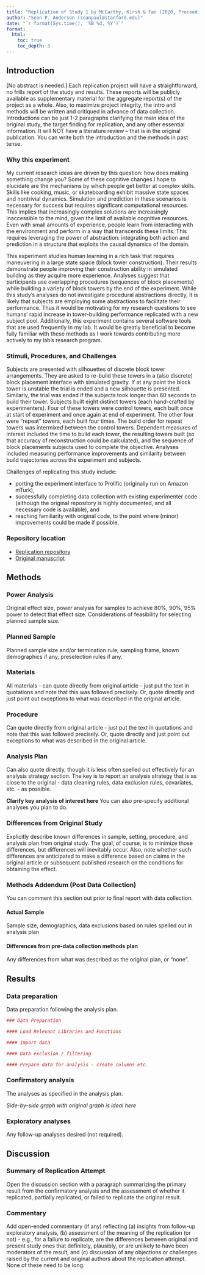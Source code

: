 ```yaml
---
title: "Replication of Study 1 by McCarthy, Kirsh & Fan (2020, Proceedings of Cognitive Science Society)"
author: "Sean P. Anderson (seanpaul@stanford.edu)"
date: "`r format(Sys.time(), '%B %d, %Y')`"
format:
  html:
    toc: true
    toc_depth: 3
---
```


<!-- Replication reports should all use this template to standardize reporting across projects.  These reports will be public supplementary materials that accompany the summary report(s) of the aggregate results. -->

## Introduction
[No abstract is needed.]  Each replication project will have a straightforward, no frills report of the study and results.  These reports will be publicly available as supplementary material for the aggregate report(s) of the project as a whole.  Also, to maximize project integrity, the intro and methods will be written and critiqued in advance of data collection.  Introductions can be just 1-2 paragraphs clarifying the main idea of the original study, the target finding for replication, and any other essential information.  It will NOT have a literature review -- that is in the original publication. You can write both the introduction and the methods in past tense.  

### Why this experiment
My current research ideas are driven by this question: how does making something change you?
Some of these cognitive changes I hope to elucidate are the mechanisms by which people get better at complex skills.
Skills like cooking, music, or skateboarding exhibit massive state spaces and nontrivial dynamics.
Simulation and prediction in these scenarios is necessary for success but requires significant computational resources.
This implies that increasingly complex solutions are increasingly inaccessible to the mind, given the limit of available cognitive resources.
Even with small amounts of experience, people learn from interacting with the environment and perform in a way that transcends these limits.
This requires leveraging the power of abstraction: integrating both action and prediction in a structure that exploits the causal dynamics of the domain.

This experiment studies human learning in a rich task that requires maneuvering in a large state space (block tower construction).
Their results demonstrate people improving their construction ability in simulated building as they acquire more experience.
Analyses suggest that participants use overlapping procedures (sequences of block placements) while building a variety of block towers by the end of the experiment.
While this study's analyses do not investigate procedural abstractions directly, it is likely that subjects are employing some abstractions to facilitate their performance.
Thus it would be motivating for my research questions to see humans' rapid increase in tower-building performance replicated with a new subject pool.
Additionally, this experiment contains several software tools that are used frequently in my lab.
It would be greatly beneficial to become fully familiar with these methods as I work towards contributing more actively to my lab's research program.

### Stimuli, Procedures, and Challenges
Subjects are presented with silhouettes of discrete block tower arrangements.
They are asked to re-build these towers in a (also discrete) block placement interface with simulated gravity.
If at any point the block tower is unstable the trial is ended and a new silhouette is presented.
Similarly, the trial was ended if the subjects took longer than 60 seconds to build their tower.
Subjects built eight distinct towers (each hand-crafted by experimenters).
Four of these towers were control towers, each built once at start of experiment and once again at end of experiment.
The other four were "repeat" towers, each built four times.
The build order for repeat towers was intermixed between the control towers.
Dependent measures of interest included the time to build each tower, the resulting towers built (so that accuracy of reconstruction could be calculated), and the sequence of block placements subjects used to complete the objective.
Analyses included measuring performance improvements and similarity between build trajectories across the experiment and subjects.


Challenges of replicating this study include:

* porting the experiment interface to Prolific (originally run on Amazon mTurk),
* successfully completing data collection with existing experimenter code (although the original repository is highly documented, and all necessary code is available), and
* reaching familiarity with original code, to the point where (minor) improvements could be made if possible.

### Repository location
* [Replication repository](https://github.com/psych251/mccarthy2020)
* [Original manuscript](https://github.com/psych251/mccarthy2020/blob/develop/original_paper/McCarthy_Kirsh_Fan_2020_CogSci.pdf)

## Methods

### Power Analysis

Original effect size, power analysis for samples to achieve 80%, 90%, 95% power to detect that effect size.  Considerations of feasibility for selecting planned sample size.

### Planned Sample

Planned sample size and/or termination rule, sampling frame, known demographics if any, preselection rules if any.

### Materials

All materials - can quote directly from original article - just put the text in quotations and note that this was followed precisely.  Or, quote directly and just point out exceptions to what was described in the original article.

### Procedure	

Can quote directly from original article - just put the text in quotations and note that this was followed precisely.  Or, quote directly and just point out exceptions to what was described in the original article.

### Analysis Plan

Can also quote directly, though it is less often spelled out effectively for an analysis strategy section.  The key is to report an analysis strategy that is as close to the original - data cleaning rules, data exclusion rules, covariates, etc. - as possible.  

**Clarify key analysis of interest here**  You can also pre-specify additional analyses you plan to do.

### Differences from Original Study

Explicitly describe known differences in sample, setting, procedure, and analysis plan from original study.  The goal, of course, is to minimize those differences, but differences will inevitably occur.  Also, note whether such differences are anticipated to make a difference based on claims in the original article or subsequent published research on the conditions for obtaining the effect.

### Methods Addendum (Post Data Collection)

You can comment this section out prior to final report with data collection.

#### Actual Sample
  Sample size, demographics, data exclusions based on rules spelled out in analysis plan

#### Differences from pre-data collection methods plan
  Any differences from what was described as the original plan, or “none”.


## Results


### Data preparation

Data preparation following the analysis plan.
	
```r
### Data Preparation

#### Load Relevant Libraries and Functions

#### Import data

#### Data exclusion / filtering

#### Prepare data for analysis - create columns etc.
```

### Confirmatory analysis

The analyses as specified in the analysis plan.  

*Side-by-side graph with original graph is ideal here*

### Exploratory analyses

Any follow-up analyses desired (not required).  

## Discussion

### Summary of Replication Attempt

Open the discussion section with a paragraph summarizing the primary result from the confirmatory analysis and the assessment of whether it replicated, partially replicated, or failed to replicate the original result.  

### Commentary

Add open-ended commentary (if any) reflecting (a) insights from follow-up exploratory analysis, (b) assessment of the meaning of the replication (or not) - e.g., for a failure to replicate, are the differences between original and present study ones that definitely, plausibly, or are unlikely to have been moderators of the result, and (c) discussion of any objections or challenges raised by the current and original authors about the replication attempt.  None of these need to be long.
